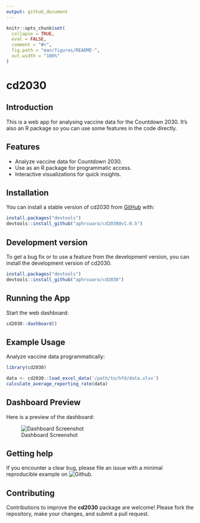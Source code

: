```yaml
---
output: github_document
---
```


<!-- README.md is generated from README.Rmd. Please edit that file -->

```r
knitr::opts_chunk$set(
  collapse = TRUE,
  eval = FALSE,
  comment = "#>",
  fig.path = "man/figures/README-",
  out.width = "100%"
)
```

# cd2030

<!-- badges: start -->
<!-- badges: end -->

## Introduction

This is a web app for analysing vaccine data for the Countdown 2030. It's also an
R package so you can use some features in the code directly. 

## Features

- Analyze vaccine data for Countdown 2030.
- Use as an R package for programmatic access.
- Interactive visualizations for quick insights.

## Installation

You can install a stable version of cd2030 from [GitHub](https://github.com/) with:

```r
install.packages("devtools")
devtools::install_github("aphrcwaro/cd2030@v1.0.5")
```

## Development version

To get a bug fix or to use a feature from the development version, you can install
the development version of cd2030.

```r
install.packages("devtools")
devtools::install_github("aphrcwaro/cd2030")
```

## Running the App

Start the web dashboard:

```r
cd2030::dashboard()
```

## Example Usage

Analyze vaccine data programmatically:

```r
library(cd2030)

data <- cd2030::load_excel_data('/path/to/hfd/data.xlsx')
calculate_average_reporting_rate(data)
```

## Dashboard Preview

Here is a preview of the dashboard:

![Dashboard Screenshot](man/figures/dashboard.jpeg)

## Getting help

If you encounter a clear bug, please file an issue with a minimal reproducible example on 
![Github](https://github.com/aphrcwaro/cd2030/issues).

## Contributing

Contributions to improve the **cd2030** package are welcome! Please fork the repository, 
make your changes, and submit a pull request.

